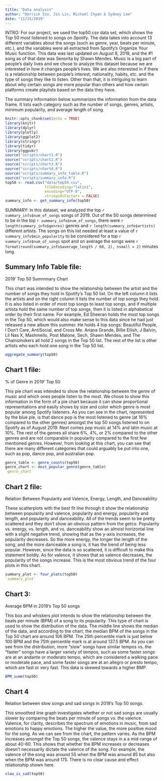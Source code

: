 ```yaml
---
title: "Data analysis"
author: "Derrick Sin, Jin Lin, Michael Chyan & Sydney Lee"
date: "11/15/2019"
---
```

INTRO:
For our project, we used the top50.csv data set, which shows the Top 50 most listened to songs on Spotify. The data takes into account 13 different variables about the songs (such as genre, year, beats per minute, etc.), and the variables were all extracted from Spotify's Organize Your Music function. This data was last updated on August 8, 2019, and the #1 song as of that date was Senorita by Shawn Mendes. Music is a big part of people's daily lives and we chose to analyze this dataset because we are interested in how it changes people's lives. We are also interested in if there is a relationship between people’s interest, nationality, habits, etc. and the type of songs they like to listen. Other than that, it is intriguing to learn about why certain songs are more popular than others and how certain platforms create playlists based on the data they have.


The summary information below summarizes the information from the data frame. It lists each category such as the number of songs, genres, artists, minimum popularity, and average length of song.

```r
knitr::opts_chunk$set(echo = TRUE)
library(knitr)
library(dplyr)
library(plotly)
library(ggplot2)
library(stringr)
library(tidyr)
library(ggpubr)
source("scripts/chart1.R")
source("scripts/chart2.R")
source("scripts/chart3.R")
source("scripts/chart4.R")
source("scripts/summary_info_table.R")
source("scripts/summary_info.R")
top50 <- read.csv("data/top50.csv",
                  fileEncoding="latin1",
                  encoding="UTF-8",
                  stringsAsFactors = FALSE)
summary_info <- get_summary_info(top50)
```

SUMMARY:
In this dataset, we analyzed the top `r summary_info$num_of_songs` songs of 2019. Out of the 50 songs determined to be in the top `r summary_info$num_of_songs`, there were `r length(summary_info$genres)` genres and `r length(summary_info$artists)` different artists. The songs on this list needed at least a value of `r summary_info$min_popularity` to be considered for a top `r summary_info$num_of_songs` spot and on average the songs were `r format(round(summary_info$average_length / 60, 2), nsmall = 2) ` minutes long.


## Summary Info Table file:
2019' Top 50 Summmary Chart

This chart was intended to show the relationship between the artist and the number of songs they hold in Spotify's Top 50 list. On the left column it lists the artists and on the right column it lists the number of top songs they hold. It is also listed in order of most top songs to least top songs, and if multiple artista hold the same number of top songs, then it is listed in alphabetical order by their first name. For example, Ed Sheeran holds the most top songs in the Top 50, which would also make sense to this data since he had just released a new album this summer. He holds 4 top songs: Beautiful People, I Don't Care, AntiSocial, and Cross Me. Ariana Grande, Billie Eilish, J Balvin, Lil Nas X, Mashmello, Post Malone, Sech, Shawn Mendes, and The Chainsmokers all hold 2 songs in the Top 50 list. The rest of the list is other artists who each hold one song in the Top 50 list.

```r
aggregate_summary(top50)
```

## Chart 1 file: 
% of Genre in 2019' Top 50

This pie chart was intended to show the relationship between the genre of music and which ones people listen to the most. We chose to show this information in the form of a pie chart because it can show proportional representations and easily shows by size and color which genre is most popular among Spotify listeners. As you can see in the chart, represented by the blue pie, is that dance pop is the most listened to genre (at 16% compared to the other genres) amongst the top 50 songs listened to on Spotify as of August 2019. Next comes pop music at 14% and latin music at 10%. The rest of the genres all share 6%, 4%, or 2% compared to the other genres and are not comparable in popularity compared to the first few mentioned genres. However, from looking at this chart, you can see that there are many different categories that could arguably be put into one, such as pop, dance pop, and australian pop.

```r
genre_table <- genre_counts(top50)
genre_chart <- most_popular_genre(genre_table)
`genre_chart`
```

## Chart 2 file:
Relation Between Popularity and Valence, Energy, Length, and Danceability

These scatterplots with the best fit line through it show the relationship between popularity and valence, popularity and energy, popularity and length, and popularity and danceability. All of the trends seem to be pretty scattered and they don't show an obvious pattern from the getco. Popularity vs. energy, vs. length, and vs. danceability show an almost horizontal line with a slight negative trend, showing that as the y-axis increases, the popularity decreases. So the more energy, the longer the length of the song, and the more danceable a song is, it has the trend of being less popular. However, since the data is so scattered, it is difficult to make this statement boldly. As for valence, it shows that as valence decreases, the popularity of the songs increase. This is the most obvious trend of the four plots in this chart. 

```r
summary_plot <- four_plots(top50)
`summary_plot`
```

## Chart 3:
Average BPM in 2019's Top 50 songs

This box and whiskers plot intends to show the relationship between the beats per minute (BPM) of a song to its popularity. This type of chart is used to show the distribution of the data. The middle line shows the median of the data, and according to the chart, the median BPM of the songs in the Top 50 chart are around 106 BPM. The 25th percentile mark is just below 100 BPM and the 75th percentile mark is at around 137.5 BPM. As you can see from the distribution, more "slow" songs have similar tempos vs. the "faster" songs have a larger variety of tempos, such as some faster songs are at an andante or moderato tempo, which are considered a walking pace or moderate pace, and some faster songs are at an allegro or presto tempo, which are fast or very fast. This data is skewed towards a higher BMP. 

```r
BPM_summ(top50)
```

## Chart 4
Relation between slow songs and sad songs in 2019's Top 50 songs.

This smoothed line graph investigates whether or not sad songs are usually slower by comparing the beats per minute of songs vs. the valence. Valence, for clarity, describes the spectrum of emotions in music, from sad emotions to happy emotions. The higher the value, the more positive mood for the song. As we can see from the chart, the pattern varies. As the BPM increases amongst the Top 50 songs, the valence stays in a a mid-range of about 40-60. This shows that whether the BPM increases or decreases doesn't necessarily dictate the valence of the song. For example, the valence of the song was around 55 when the BPM was around 85 but also when the BPM was around 175. There is no clear cause and effect relationship shown here.

```r
slow_is_sad(top50)
```